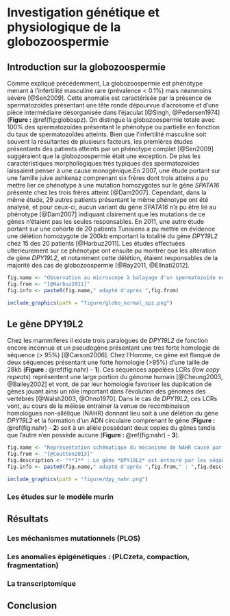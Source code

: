 # Investigation génétique et physiologique de la globozoospermie {#globo}  

## Introduction sur la globozoospermie  

Comme expliqué précédemment, La globozoospermie est phénotype menant à l'infertilité masculine rare (prévalence < 0.1%) mais néanmoins sévère [@Sen2009]. Cette anomalie est caractérisée par la présence de spermatozoïdes présentant une tête ronde dépourvue d'acrosome et d'une pièce intermédiaire désorganisée dans l'éjaculat [@Singh, @Pedersen1974] (**Figure : **\@ref(fig:globospz). On distingue la globozoospermie totale avec 100% des spermatozoïdes présentant le phénotype ou partielle en fonction du taux de spermatozoïdes atteints. Bien que l'infertilité masculine soit souvent la résultantes de plusieurs facteurs, les premières études présentants des patients atteints par un phénotype complet [@Sen2009] suggéraient que la globozoospermie était une exception. De plus les caractéristiques morphollogiques très typiques des spermatozoïdes laissaient penser à une cause monogénique.En 2007, une étude portant sur une famille juive ashkenaz comprenant six frères dont trois atteins a pu mettre lier ce phénotype à une mutation homozygotes sur le gène *SPATA16* présente chez les trois frères atteint [@Dam2007]. Cependant, dans la même étude, 29 autres patients présentant le même phénotype ont été analysé, et pour ceux-ci, aucun variant du gène *SPATA16* n'a pu être lié au phénotype [@Dam2007] indiquant clairement que les mutations de ce gènes n'étaient pas les seules responsables. En 2011, une autre étude portant sur une cohorte de 20 patients Tunisiens a pu mettre en évidence une délétion homozygote de 200kb emportant la totalité du gène *DPY19L2* chez 15 des 20 patients [@Harbuz2011]. Les études effectuées ulterieurement sur ce phénotype ont ensuite pu montrer que les altération de gène *DPY19L2*, et notamment cette délétion, étaient responsables de la majorité des cas de globozoospermie [@Ray2011, @ElInati2012].

```r

fig.name <- "Observation au microscope à balayage d'un spermatozoïde normal (**A**) et d'un spermatozoïde globozoocéphale (**B**)"
fig.from <- "[@Harbuz2011]"
fig.info <- paste0(fig.name," adapté d'après ",fig.from)

include_graphics(path = "figure/globo_normal_spz.png")

```

## Le gène DPY19L2

<!-- 1. son origine, orthologue chez c evidence... -->
Chez les mammifères il existe trois paralogues de *DPY19L2* de fonction encore inconnue et un pseudogène présentant une très forte homologie de séquence (> 95%) [@Carson2006]. Chez l'Homme, ce gène est flanqué de deux séquences présentant une forte homologie (>95%) d'une taille de 28kb (**Figure : **\@ref(fig:nahr) - **1**). Ces séquences appelées LCRs (*low copy repeats*) représentent une large portion du génome humain [@Cheung2003, @Bailey2002] et vont, de par leur homologie favoriser les duplication de gènes jouant ainsi un rôle important dans l'évolution des génomes des vertébrés [@Walsh2003, @Ohno1970]. Dans le cas de *DPY19L2*, ces LCRs vont, au cours de la méiose entrainer la venue de recombinaison homologues non-allélique (NAHR) donnant lieu soit à une délétion du gène *DPY19L2* et la formation d'un ADN circulaire comprenant le gène (**Figure : **\@ref(fig:nahr) - **2**) soit à un allèle possédant deux copies du gènes tandis que l'autre n'en possède aucune (**Figure : **\@ref(fig:nahr) - **3**).  

```r

fig.name <- "Représentation schématique du mécanisme de NAHR causé par les séquences LCR flanquant le gène *DPY19L2*"
fig.from <- "[@Coutton2013]"
fig.description <- "**1** : Le gène *DPY19L2* est entouré par les séquences LCR1 et LCR2 qui correspondent respectivement au LCR centromérique et télomérique. Ces LCRs sont séparés par environs 200kb et chacun d'eux mesurent approximativement 28kb. **2** : NAHR résultant du mauvais alignement des LCRs 1 et 2 de la même chromatide entrainant la formation d'un allèle délété (a) et d'un ADN circulaire comprenant le gène *DPY19L2*. Cet ADN circulaire sera éliminé au cours sdu cycle cellulaire. **3** : NAHR résultant du mauvais alignement des LCRs 1 et 2 provenant de deux chromatides différentes conduisant à la formation d'un allèle délété (a) et d'un allèle dupliqué (b)"
fig.info <- paste0(fig.name," adapté d'après ",fig.from," : ",fig.description)

include_graphics(path = "figure/dpy_nahr.png")

```

### Les études sur le modèle murin  

## Résultats  

### Les méchanismes mutationnels (PLOS)
### Les anomalies épigénétiques : (PLCzeta, compaction, fragmentation)
### La transcriptomique


## Conclusion  


